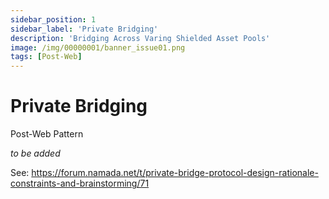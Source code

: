 ```yaml
---
sidebar_position: 1
sidebar_label: 'Private Bridging'
description: 'Bridging Across Varing Shielded Asset Pools'
image: /img/00000001/banner_issue01.png
tags: [Post-Web]
---
```


# Private Bridging
<span class="doc-subtitle">Post-Web Pattern</span>
<br/>

*to be added*


See: https://forum.namada.net/t/private-bridge-protocol-design-rationale-constraints-and-brainstorming/71

